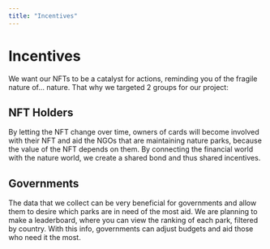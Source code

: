 ```yaml
---
title: "Incentives"
---
```


# Incentives

We want our NFTs to be a catalyst for actions, reminding you of the fragile nature of... nature. That why we targeted 2 groups for our project:

## NFT Holders

By letting the NFT change over time, owners of cards will become involved with their NFT and aid the NGOs that are maintaining nature parks, because the value of the NFT depends on them.
By connecting the financial world with the nature world, we create a shared bond and thus shared incentives.

## Governments

The data that we collect can be very beneficial for governments and allow them to desire which parks are in need of the most aid.
We are planning to make a leaderboard, where you can view the ranking of each park, filtered by country. 
With this info, governments can adjust budgets and aid those who need it the most.
